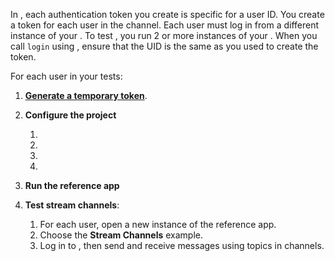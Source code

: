 
In <Vg k="MESS" />, each authentication token you create is specific for a user ID. You create a token for each user in the channel. Each user must log in from a different instance of your <Vpl k="CLIENT" />.
To test <Vg k="MESS" />, you run 2 or more instances of your <Vpl k="CLIENT" />. When you call `login` using <Vg k="MESS_SDK" />, ensure that the UID is the same as you used to create the token.

For each user in your tests:

1. **[Generate a temporary token](https://agora-token-generator-demo.vercel.app/)**.


1. **Configure the project**

    1. <OpenConfig/>
    1. <SetAppId/>
    1. <SetToken/>
    1. <SetAuthenticationMethod/>

1. **Run the reference app**

    <RunApp/>

1. **Test stream channels**:

    1. For each user, open a new instance of the reference app.
    1. Choose the **Stream Channels** example.
    1. Log in to <Vg k="MESS" />, then send and receive messages using topics in channels.